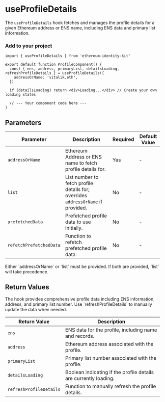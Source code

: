 
# useProfileDetails

The `useProfileDetails` hook fetches and manages the profile details for a given Ethereum address or ENS name, including ENS data and primary list information.

### Add to your project

```tsx copy
import { useProfileDetails } from 'ethereum-identity-kit'

export default function ProfileComponent() {
  const { ens, address, primaryList, detailsLoading, refreshProfileDetails } = useProfileDetails({
    addressOrName: 'vitalik.eth',
  })

  if (detailsLoading) return <div>Loading...</div> // Create your own loading states

  // --- Your component code here ---
}
```

## Parameters

| Parameter               | Description                                                                      | Required | Default Value |
| ----------------------- | -------------------------------------------------------------------------------- | -------- | ------------- |
| `addressOrName`         | Ethereum Address or ENS name to fetch profile details for.                       | Yes      | -             |
| `list`                  | List number to fetch profile details for; overrides `addressOrName` if provided. | No       | -             |
| `prefetchedData`        | Prefetched profile data to use initially.                                        | No       | -             |
| `refetchPrefetchedData` | Function to refetch prefetched profile data.                                     | No       | -             |

<Callout type="warning">
  Either `addressOrName` or `list` must be provided. If both are provided, `list` will take precedence.
</Callout>

## Return Values

<Callout type="info">
  The hook provides comprehensive profile data including ENS information, address, and primary list number. Use
  `refreshProfileDetails` to manually update the data when needed.
</Callout>

| Return Value            | Description                                                      |
| ----------------------- | ---------------------------------------------------------------- |
| `ens`                   | ENS data for the profile, including name and records.            |
| `address`               | Ethereum address associated with the profile.                    |
| `primaryList`           | Primary list number associated with the profile.                 |
| `detailsLoading`        | Boolean indicating if the profile details are currently loading. |
| `refreshProfileDetails` | Function to manually refresh the profile details.                |
